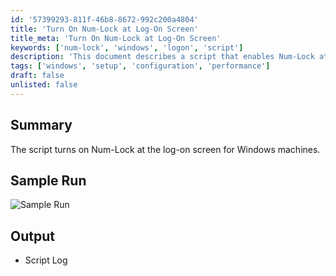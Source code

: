 ```yaml
---
id: '57399293-811f-46b8-8672-992c200a4804'
title: 'Turn On Num-Lock at Log-On Screen'
title_meta: 'Turn On Num-Lock at Log-On Screen'
keywords: ['num-lock', 'windows', 'logon', 'script']
description: 'This document describes a script that enables Num-Lock at the log-on screen for Windows machines, ensuring that users have immediate access to the numeric keypad upon logging in.'
tags: ['windows', 'setup', 'configuration', 'performance']
draft: false
unlisted: false
---
```

## Summary

The script turns on Num-Lock at the log-on screen for Windows machines.

## Sample Run

![Sample Run](../../../static/img/Enable-Num-Lock-On-Sign-In/image_1.png)

## Output

- Script Log












